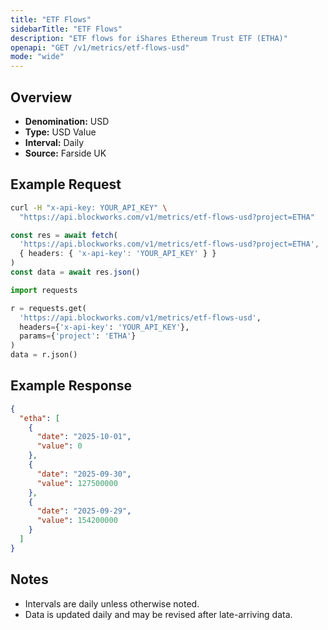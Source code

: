 ```yaml
---
title: "ETF Flows"
sidebarTitle: "ETF Flows"
description: "ETF flows for iShares Ethereum Trust ETF (ETHA)"
openapi: "GET /v1/metrics/etf-flows-usd"
mode: "wide"
---
```


## Overview

- **Denomination:** USD
- **Type:** USD Value
- **Interval:** Daily
- **Source:** Farside UK

## Example Request

<CodeGroup>

```bash cURL
curl -H "x-api-key: YOUR_API_KEY" \
  "https://api.blockworks.com/v1/metrics/etf-flows-usd?project=ETHA"
```

```typescript TypeScript
const res = await fetch(
  'https://api.blockworks.com/v1/metrics/etf-flows-usd?project=ETHA',
  { headers: { 'x-api-key': 'YOUR_API_KEY' } }
)
const data = await res.json()
```

```python Python
import requests

r = requests.get(
  'https://api.blockworks.com/v1/metrics/etf-flows-usd',
  headers={'x-api-key': 'YOUR_API_KEY'},
  params={'project': 'ETHA'}
)
data = r.json()
```

</CodeGroup>

## Example Response

```json
{
  "etha": [
    {
      "date": "2025-10-01",
      "value": 0
    },
    {
      "date": "2025-09-30",
      "value": 127500000
    },
    {
      "date": "2025-09-29",
      "value": 154200000
    }
  ]
}
```

## Notes
- Intervals are daily unless otherwise noted.
- Data is updated daily and may be revised after late-arriving data.